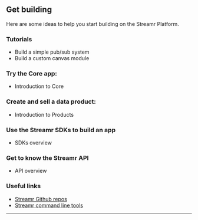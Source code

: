 
## Get building

Here are some ideas to help you start building on the Streamr Platform.

### Tutorials
- <Link to={`${links.docs.tutorials}#building-a-simple-pub-sub-system`}>Build a simple pub/sub system</Link>
- <Link to={`${links.docs.tutorials}#building-custom-canvas-module`}>Build a custom canvas module</Link>

### Try the Core app:
- <Link to={links.docs.core}>Introduction to Core</Link>

### Create and sell a data product:
- <Link to={links.docs.products}>Introduction to Products</Link>

### Use the Streamr SDKs to build an app
- <Link to={links.docs.SDKs}>SDKs overview</Link>

### Get to know the Streamr API
- <Link to={links.docs.api}>API overview</Link>

<h3 id="useful-links">Useful links</h3>

- <a href="https://github.com/streamr-dev" target="_blank">Streamr Github repos</a>
- <a href="https://github.com/streamr-dev/cli-tools" target="_blank">Streamr command line tools</a>

<hr />
